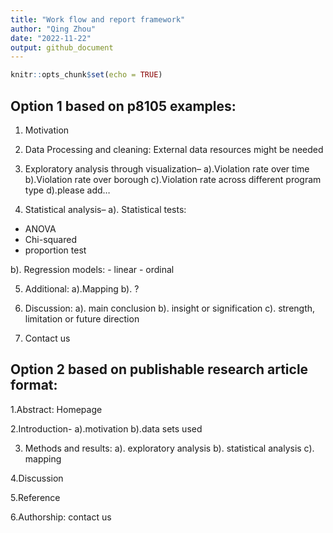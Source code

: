 ```yaml
---
title: "Work flow and report framework"
author: "Qing Zhou"
date: "2022-11-22"
output: github_document
---
```


```r
knitr::opts_chunk$set(echo = TRUE)
```

## Option 1 based on p8105 examples:

1. Motivation

2. Data Processing and cleaning: External data resources might be needed

3. Exploratory analysis through visualization--
a).Violation rate over time
b).Violation rate over borough
c).Violation rate across different program type
d).please add...

4. Statistical analysis--
a). Statistical tests: 
- ANOVA
- Chi-squared
- proportion test

b). Regression models:
- linear
- ordinal

5. Additional:
a).Mapping
b). ?

6. Discussion:
a). main conclusion
b). insight or signification
c). strength, limitation or future direction

7. Contact us


## Option 2 based on publishable research article format:

1.Abstract: Homepage

2.Introduction-
a).motivation
b).data sets used

3. Methods and results:
a). exploratory analysis
b). statistical analysis
c). mapping

4.Discussion

5.Reference

6.Authorship: contact us

